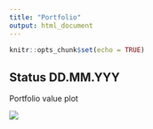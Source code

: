 ```yaml
---
title: "Portfolio"
output: html_document
---
```


```r
knitr::opts_chunk$set(echo = TRUE)
```

## Status DD.MM.YYY

Portfolio value plot

![](Plots/Category-Underwear_shirts-Times_used.png)
